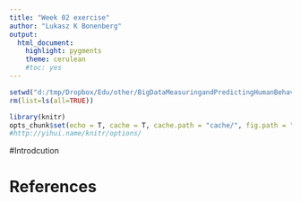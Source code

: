 ```yaml
---
title: "Week 02 exercise"
author: "Lukasz K Bonenberg"
output:
  html_document:
    highlight: pygments
    theme: cerulean
    #toc: yes
---
```


```r
setwd("d:/tmp/Dropbox/Edu/other/BigDataMeasuringandPredictingHumanBehaviour/")
rm(list=ls(all=TRUE))

library(knitr)
opts_chunk$set(echo = T, cache = T, cache.path = "cache/", fig.path = "figure/", warning = FALSE,error=FALSE,message=F,strip.white=T)
#http://yihui.name/knitr/options/
```


#<a name="intro">Introdcution</a> 


# References

[H21EC1_descr]: http://modulecatalogue.nottingham.ac.uk/nottingham/asp/moduledetails.asp?crs_id=019420&year_id=000115 "H21EC1 Engineering Communication module description"
